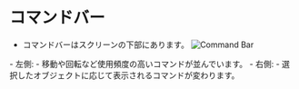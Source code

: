 # コマンドバー
- コマンドバーはスクリーンの下部にあります。
![Command Bar](./img/command-bar.png)
<div class="dl">
- 左側: 
   - 移動や回転など使用頻度の高いコマンドが並んでいます。
- 右側:
   - 選択したオブジェクトに応じて表示されるコマンドが変わります。
</div>













